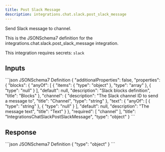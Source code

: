 ```yaml
---
title: Post Slack Message
description: integrations.chat.slack.post_slack_message
---
```


Send Slack message to channel.

This is the JSONSchema7 definition for the integrations.chat.slack.post_slack_message integration.

This integration requires secrets: `slack`

## Inputs

<CodeGroup>
```json JSONSchema7 Definition
{
    "additionalProperties": false,
    "properties": {
        "blocks": {
            "anyOf": [
                {
                    "items": {
                        "type": "object"
                    },
                    "type": "array"
                },
                {
                    "type": "null"
                }
            ],
            "default": null,
            "description": "Slack blocks definition",
            "title": "Blocks"
        },
        "channel": {
            "description": "The Slack channel ID to send a message to",
            "title": "Channel",
            "type": "string"
        },
        "text": {
            "anyOf": [
                {
                    "type": "string"
                },
                {
                    "type": "null"
                }
            ],
            "default": null,
            "description": "The message text",
            "title": "Text"
        }
    },
    "required": [
        "channel"
    ],
    "title": "IntegrationsChatSlackPostSlackMessage",
    "type": "object"
}
```

</CodeGroup>

## Response

<CodeGroup>
```json JSONSchema7 Definition
{
    "type": "object"
}
```

</CodeGroup>
